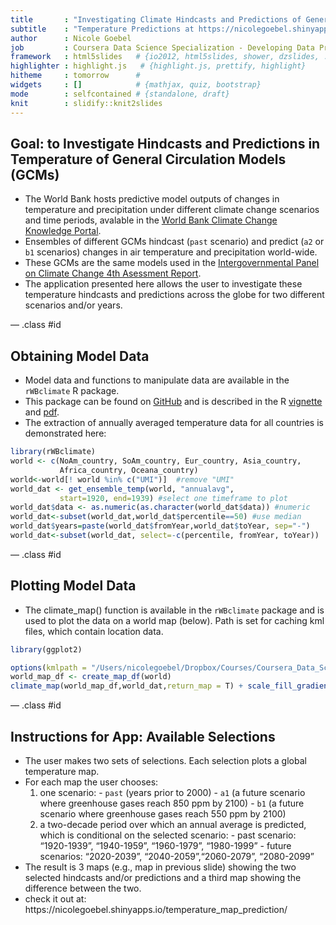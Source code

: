```yaml
---
title       : "Investigating Climate Hindcasts and Predictions of General Circulation Models"
subtitle    : "Temperature Predictions at https://nicolegoebel.shinyapps.io/temperature_map_prediction/"
author      : Nicole Goebel
job         : Coursera Data Science Specialization - Developing Data Products
framework   : html5slides   # {io2012, html5slides, shower, dzslides, ...}
highlighter : highlight.js   # {highlight.js, prettify, highlight}
hitheme     : tomorrow      # 
widgets     : []            # {mathjax, quiz, bootstrap}
mode        : selfcontained # {standalone, draft}
knit        : slidify::knit2slides
---
```


## Goal: to Investigate Hindcasts and Predictions in Temperature of General Circulation Models (GCMs)

- The World Bank hosts predictive model outputs of changes in temperature and precipitation under different climate change scenarios and time periods, avalable in the [World Bank Climate Change Knowledge Portal](http://sdwebx.worldbank.org/climateportal/index.cfm). 
- Ensembles of different GCMs hindcast (`past` scenario) and predict (`a2` or `b1` scenarios) changes in air temperature and precipitation world-wide.
- These GCMs are the same models used in the [Intergovernmental Panel on Climate Change 4th Asessment Report](http://www.ipcc.ch/publications_and_data/publications_ipcc_fourth_assessment_report_synthesis_report.htm).
- The application presented here allows the user to investigate these temperature hindcasts and predictions across the globe for two different scenarios and/or years.

--- .class #id 

## Obtaining Model Data

- Model data and functions to manipulate data are available in the `rWBclimate` R package.
- This package can be found on [GitHub](http://github.com/ropensci/rWBclimate) and is described in the R [vignette](http://cran.r-project.org/web/packages/rWBclimate/vignettes/rWBclimate.pdf) and [pdf](http://cran.r-project.org/web/packages/rWBclimate/rWBclimate.pdf).
- The extraction of annually averaged temperature data for all countries is demonstrated here:

```r
library(rWBclimate)
world <- c(NoAm_country, SoAm_country, Eur_country, Asia_country, 
           Africa_country, Oceana_country)
world<-world[! world %in% c("UMI")]  #remove "UMI"
world_dat <- get_ensemble_temp(world, "annualavg", 
           start=1920, end=1939) #select one timeframe to plot
world_dat$data <- as.numeric(as.character(world_dat$data)) #numeric
world_dat<-subset(world_dat,world_dat$percentile==50) #use median 
world_dat$years=paste(world_dat$fromYear,world_dat$toYear, sep="-")
world_dat<-subset(world_dat, select=-c(percentile, fromYear, toYear)) 
```

--- .class #id 

## Plotting Model Data
- The climate_map() function is available in the `rWBclimate` package and is used to plot the data on a world map (below). Path is set for caching kml files, which contain location data.
```r
library(ggplot2)
```
```r
options(kmlpath = "/Users/nicolegoebel/Dropbox/Courses/Coursera_Data_Science_2014/DevelopingDataProducts/tempPredict_slidify")
world_map_df <- create_map_df(world)
climate_map(world_map_df,world_dat,return_map = T) + scale_fill_gradient2(name="Temperature", limits=c(-20, 34), low="blue", mid="white", high = "red")
```

--- .class #id 

## Instructions for App: Available Selections

- The user makes two sets of selections. Each selection plots a global temperature map.
- For each map the user chooses:
    1. one scenario: 
      - `past` (years prior to 2000) 
      - `a1` (a future scenario where greenhouse gases reach 850 ppm by 2100)
      - `b1` (a future scenario where greenhouse gases reach 550 ppm by 2100)
    2. a two-decade period over which an annual average is predicted, which is conditional on the selected scenario:
      - past scenario: "1920-1939", "1940-1959", "1960-1979", "1980-1999"
      - future scenarios: "2020-2039", "2040-2059","2060-2079", "2080-2099"
- The result is 3 maps (e.g., map in previous slide) showing the two selected hindcasts and/or predictions and a third map showing the difference between the two.
- check it out at: https://nicolegoebel.shinyapps.io/temperature_map_prediction/
